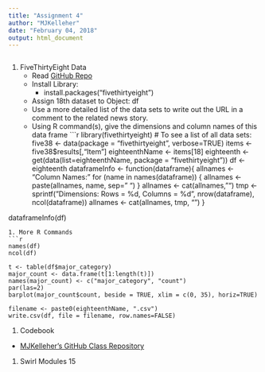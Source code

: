 ```yaml
---
title: "Assignment 4"
author: "MJKelleher"
date: "February 04, 2018"
output: html_document
---
```


```r
```
1. FiveThirtyEight Data
    - Read [GitHub Repo](https://github.com/rudeboybert/fivethirtyeight)
    - Install Library:
        - install.packages("fivethirtyeight")
    - Assign 18th dataset to Object: df
    - Use a more detailed list of the data sets to write out the URL in a comment to the related news story.
    - Using R command(s), give the dimensions and column names of this data frame
```r
library(fivethirtyeight)
# To see a list of all data sets:
five38 <- data(package = "fivethirtyeight", verbose=TRUE)
items <- five38$results[,"Item"]
eighteenthName <- items[18]
eighteenth <- get(data(list=eighteenthName, package = "fivethirtyeight"))
df <- eighteenth
dataframeInfo <- function(dataframe){
    allnames <- "Column Names: "
    for (name in names(dataframe)) {
        allnames <- paste(allnames, name, sep="  ")
    }
    allnames <- cat(allnames, "\n")
    tmp <- sprintf("Dimensions: Rows = %d, Columns = %d", nrow(dataframe), ncol(dataframe))
    allnames <- cat(allnames, tmp, "\n")
}

dataframeInfo(df)
```
1. More R Commands
```r
names(df)
ncol(df)

t <- table(df$major_category)
major_count <- data.frame(t[1:length(t)])
names(major_count) <- c("major_category", "count")
par(las=2)
barplot(major_count$count, beside = TRUE, xlim = c(0, 35), horiz=TRUE)

filename <- paste0(eighteenthName, ".csv")
write.csv(df, file = filename, row.names=FALSE)
```
1. Codebook
- [MJKelleher's GitHub Class Repository](https://github.com/allthebits/mjk-msds6306)
1. Swirl Modules 15
